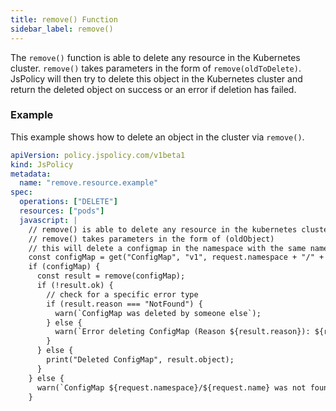 ```yaml
---
title: remove() Function
sidebar_label: remove()
---
```


The `remove()` function is able to delete any resource in the Kubernetes cluster. `remove()` takes parameters in the form of `remove(oldToDelete)`. JsPolicy will then try to delete this object in the Kubernetes cluster and return the deleted object on success or an error if deletion has failed.

### Example

This example shows how to delete an object in the cluster via `remove()`.
```yaml
apiVersion: policy.jspolicy.com/v1beta1
kind: JsPolicy
metadata:
  name: "remove.resource.example"
spec:
  operations: ["DELETE"]
  resources: ["pods"]
  javascript: |
    // remove() is able to delete any resource in the kubernetes cluster
    // remove() takes parameters in the form of (oldObject)
    // this will delete a configmap in the namespace with the same name as the pod
    const configMap = get("ConfigMap", "v1", request.namespace + "/" + request.name);
    if (configMap) {
      const result = remove(configMap);
      if (!result.ok) {
        // check for a specific error type
        if (result.reason === "NotFound") {
          warn(`ConfigMap was deleted by someone else`);
        } else {
          warn(`Error deleting ConfigMap (Reason ${result.reason}): ${result.message}`);
        }
      } else {
        print("Deleted ConfigMap", result.object);
      }
    } else {
      warn(`ConfigMap ${request.namespace}/${request.name} was not found`);
    }
```
